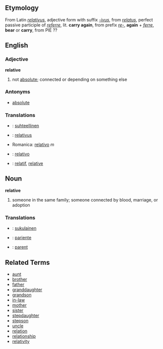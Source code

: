 ==Etymology==
From Latin ''[[relativus]]'', adjective form with suffix ''[[-ivus]]'', from ''[[relatus]]'', perfect passive participle of ''[[referre]]'', lit. '''carry again''', from prefix ''[[re-]]'', '''again''' + ''[[ferre]]'', '''bear''' or '''carry''', from PIE ??

==English==
===Adjective===
'''relative'''

# not [[absolute]]; connected or depending on something else

===Antonyms===
*[[absolute]]

===Translations===
*{{msg:fi}}: [[suhteellinen]]
*{{msg:la}}: [[relativus]]
*Romanica: [[relativo]] ''m''
*{{msg:es}}: [[relativo]]
*{{msg:fr}}: [[relatif]], [[relative]]

==Noun==
'''relative'''

# someone in the same family; someone connected by blood, marriage, or adoption

===Translations===
*{{msg:fi}}: [[sukulainen]]
*{{msg:es}}: [[pariente]]
*{{msg:fr}}: [[parent]]


==Related Terms==
*[[aunt]]
*[[brother]]
*[[father]]
*[[granddaughter]]
*[[grandson]]
*[[in-law]]
*[[mother]]
*[[sister]]
*[[stepdaughter]]
*[[stepson]]
*[[uncle]]
*[[relation]]
*[[relationship]]
*[[relativity]]